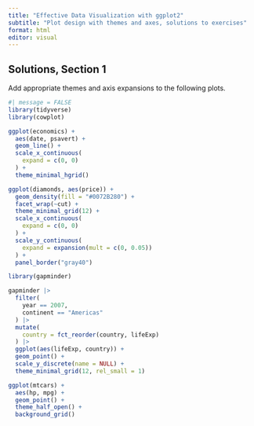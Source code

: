 ```yaml
---
title: "Effective Data Visualization with ggplot2"
subtitle: "Plot design with themes and axes, solutions to exercises"
format: html
editor: visual
---
```


## Solutions, Section 1

Add appropriate themes and axis expansions to the following plots.

```r
#| message = FALSE
library(tidyverse)
library(cowplot)

ggplot(economics) +
  aes(date, psavert) +
  geom_line() +
  scale_x_continuous(
    expand = c(0, 0)
  ) +
  theme_minimal_hgrid()
```

```r
ggplot(diamonds, aes(price)) +
  geom_density(fill = "#0072B280") +
  facet_wrap(~cut) +
  theme_minimal_grid(12) +
  scale_x_continuous(
    expand = c(0, 0)
  ) +
  scale_y_continuous(
    expand = expansion(mult = c(0, 0.05))
  ) +
  panel_border("gray40")
```

```r
library(gapminder)

gapminder |>
  filter(
    year == 2007,
    continent == "Americas"
  ) |>
  mutate(
    country = fct_reorder(country, lifeExp)
  ) |>
  ggplot(aes(lifeExp, country)) + 
  geom_point() +
  scale_y_discrete(name = NULL) +
  theme_minimal_grid(12, rel_small = 1)
```

```r
ggplot(mtcars) +
  aes(hp, mpg) +
  geom_point() +
  theme_half_open() +
  background_grid()
```
